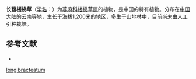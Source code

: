 {{Speciesbox
| name = 长苞楼梯草
| status = 
| status_system = 
| image =
| genus = Elatostema
| species = longibracteatum
| authority = W. T. Wang
}}

'''长苞楼梯草'''（[[学名|学名]]：{{lang|la|''Elatostema longibracteatum''}}）为[[荨麻科|荨麻科]][[楼梯草属|楼梯草属]]的植物，是中国的特有植物。分布在[[中国大陆|中国大陆]]的[[云南|云南]]等地，生长于海拔1,200米的地区，多生于山地林中，目前尚未由人工引种栽培。

== 参考文献 ==
<div class="references-small">
* {{cite web | url = http://www.bioinfo.cn/db05/KmzwSpecies.php?action=view&id=23199 | title = 长苞楼梯草 | work = 《中国高等植物数据库全库》 | publisher = 中国科学院微生物研究所 | author = 昆明植物研究所 | accessdate = 2009-02-25 | archive-url = https://web.archive.org/web/20160305034456/http://www.bioinfo.cn/db05/KmzwSpecies.php?action=view&id=23199 | archive-date = 2016-03-05 | dead-url = yes }}
</div>
{{Taxonbar|from=Q15232074}}

{{DEFAULTSORT:Elatostema longibracteatum}}
[[Category:楼梯草属|longibracteatum]]


{{Urticaceae-stub}}